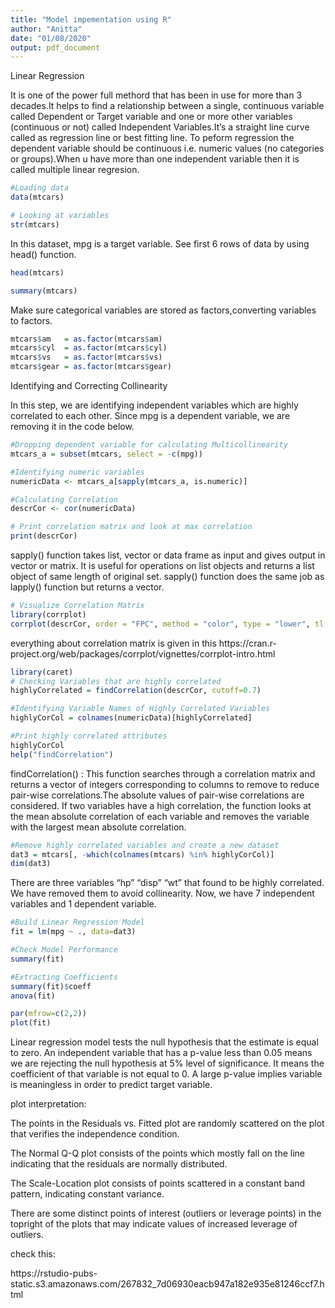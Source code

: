 ---
title: "Model impementation using R"
author: "Anitta"
date: "01/08/2020"
output: pdf_document
---

Linear Regression

It is one of the power full methord that has been in use for more than 3 decades.It helps to find a relationship between a single, continuous variable called Dependent or Target variable and one or more other variables (continuous or not) called Independent Variables.It's a straight line curve called as regression line or best fitting line.
To peform regression the dependent variable should be continuous i.e. numeric values (no categories or groups).When u have more than one independent variable then it is called multiple linear regresion.

```{r}
#Loading data
data(mtcars) 

# Looking at variables
str(mtcars)

```

In this dataset, mpg is a target variable. See first 6 rows of data by using head() function.

```{r}
head(mtcars)
```

```{r}
summary(mtcars)
```

Make sure categorical variables are stored as factors,converting variables to factors.

```{r}
mtcars$am   = as.factor(mtcars$am)
mtcars$cyl  = as.factor(mtcars$cyl)
mtcars$vs   = as.factor(mtcars$vs)
mtcars$gear = as.factor(mtcars$gear)
```


Identifying and Correcting Collinearity

In this step, we are identifying independent variables which are highly correlated to each other. Since mpg is a dependent variable, we are removing it in the code below.

```{r}
#Dropping dependent variable for calculating Multicollinearity
mtcars_a = subset(mtcars, select = -c(mpg))

#Identifying numeric variables
numericData <- mtcars_a[sapply(mtcars_a, is.numeric)]

#Calculating Correlation
descrCor <- cor(numericData)

# Print correlation matrix and look at max correlation
print(descrCor)

```

sapply() function takes list, vector or data frame as input and gives output in vector or matrix. It is useful for operations on list objects and returns a list object of same length of original set. sapply() function does the same job as lapply() function but returns a vector.


```{r}
# Visualize Correlation Matrix
library(corrplot)
corrplot(descrCor, order = "FPC", method = "color", type = "lower", tl.cex = 0.7, tl.col = rgb(0, 0, 0))
```
 everything about correlation matrix is given in this https://cran.r-project.org/web/packages/corrplot/vignettes/corrplot-intro.html
 
```{r}
library(caret)
# Checking Variables that are highly correlated
highlyCorrelated = findCorrelation(descrCor, cutoff=0.7)

#Identifying Variable Names of Highly Correlated Variables
highlyCorCol = colnames(numericData)[highlyCorrelated]

#Print highly correlated attributes
highlyCorCol
help("findCorrelation")
```

findCorrelation() :
 This function searches through a correlation matrix and returns a vector of integers corresponding to columns to remove to reduce pair-wise correlations.The absolute values of pair-wise correlations are considered. If two variables have a high correlation, the function looks at the mean absolute correlation of each variable and removes the variable with the largest mean absolute correlation.
 
```{r}
#Remove highly correlated variables and create a new dataset
dat3 = mtcars[, -which(colnames(mtcars) %in% highlyCorCol)]
dim(dat3)

```
 
 There are three variables "hp"   "disp" "wt" that found to be highly correlated. We have removed them to avoid collinearity. Now, we have 7 independent variables and 1 dependent variable.


```{r}
#Build Linear Regression Model
fit = lm(mpg ~ ., data=dat3)

#Check Model Performance
summary(fit)

#Extracting Coefficients
summary(fit)$coeff
anova(fit)

par(mfrow=c(2,2))
plot(fit)
```
Linear regression model tests the null hypothesis that the estimate is equal to zero. An independent variable that has a p-value less than 0.05 means we are rejecting the null hypothesis at 5% level of significance. It means the coefficient of that variable is not equal to 0. A large p-value implies variable is meaningless in order to predict target variable.

plot interpretation:

The points in the Residuals vs. Fitted plot are randomly scattered on the plot that verifies the independence condition.

The Normal Q-Q plot consists of the points which mostly fall on the line indicating that the residuals are normally distributed.

The Scale-Location plot consists of points scattered in a constant band pattern, indicating constant variance.

There are some distinct points of interest (outliers or leverage points) in the topright of the plots that may indicate values of increased leverage of outliers.



check this:

https://rstudio-pubs-static.s3.amazonaws.com/267832_7d06930eacb947a182e935e81246ccf7.html